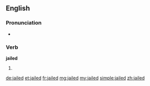 ==English==

===Pronunciation===
* {{IPA|/dʒeɪld/}}

===Verb===
'''jailed'''

# {{past of|[[jail]]}}

[[de:jailed]]
[[et:jailed]]
[[fr:jailed]]
[[mg:jailed]]
[[my:jailed]]
[[simple:jailed]]
[[zh:jailed]]